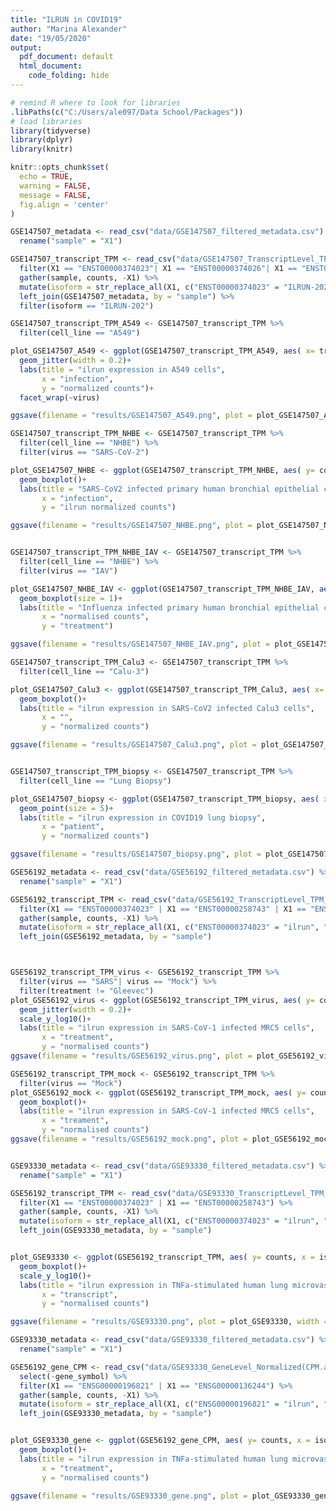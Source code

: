 ```yaml
---
title: "ILRUN in COVID19"
author: "Marina Alexander"
date: "19/05/2020"
output:
  pdf_document: default
  html_document:
    code_folding: hide
---
```


```r

# remind R where to look for libraries
.libPaths(c("C:/Users/ale097/Data School/Packages"))
# load libraries
library(tidyverse)
library(dplyr)
library(knitr)

knitr::opts_chunk$set(
  echo = TRUE,
  warning = FALSE,
  message = FALSE,
  fig.align = 'center'
)
```

```r

GSE147507_metadata <- read_csv("data/GSE147507_filtered_metadata.csv") %>% 
  rename("sample" = "X1")

GSE147507_transcript_TPM <- read_csv("data/GSE147507_TranscriptLevel_TPM_data.csv") %>%
  filter(X1 == "ENST00000374023"| X1 == "ENST00000374026"| X1 == "ENST00000374021") %>%
  gather(sample, counts, -X1) %>%
  mutate(isoform = str_replace_all(X1, c("ENST00000374023" = "ILRUN-202", "ENST00000374026" = "ILRUN-203", "ENST00000374021" = "ILRUN-201"))) %>%
  left_join(GSE147507_metadata, by = "sample") %>% 
  filter(isoform == "ILRUN-202")

GSE147507_transcript_TPM_A549 <- GSE147507_transcript_TPM %>% 
  filter(cell_line == "A549")

plot_GSE147507_A549 <- ggplot(GSE147507_transcript_TPM_A549, aes( x= treatment, y = counts, color = ACE2)) +
  geom_jitter(width = 0.2)+
  labs(title = "ilrun expression in A549 cells", 
       x = "infection",
       y = "normalized counts")+
  facet_wrap(~virus)

ggsave(filename = "results/GSE147507_A549.png", plot = plot_GSE147507_A549, width = 15, height = 15, dpi = 600, units = "cm")

GSE147507_transcript_TPM_NHBE <- GSE147507_transcript_TPM %>% 
  filter(cell_line == "NHBE") %>% 
  filter(virus == "SARS-CoV-2")

plot_GSE147507_NHBE <- ggplot(GSE147507_transcript_TPM_NHBE, aes( y= counts, x = treatment)) +
  geom_boxplot()+
  labs(title = "SARS-CoV2 infected primary human bronchial epithelial cells", 
       x = "infection",
       y = "ilrun normalized counts")

ggsave(filename = "results/GSE147507_NHBE.png", plot = plot_GSE147507_NHBE, width = 15, height = 15, dpi = 600, units = "cm")


GSE147507_transcript_TPM_NHBE_IAV <- GSE147507_transcript_TPM %>% 
  filter(cell_line == "NHBE") %>% 
  filter(virus == "IAV")

plot_GSE147507_NHBE_IAV <- ggplot(GSE147507_transcript_TPM_NHBE_IAV, aes( x= counts, y = treatment)) +
  geom_boxplot(size = 1)+
  labs(title = "Influenza infected primary human bronchial epithelial cells", 
       x = "normalised counts",
       y = "treatment")

ggsave(filename = "results/GSE147507_NHBE_IAV.png", plot = plot_GSE147507_NHBE_IAV, width = 15, height = 15, dpi = 600, units = "cm")

GSE147507_transcript_TPM_Calu3 <- GSE147507_transcript_TPM %>% 
  filter(cell_line == "Calu-3")

plot_GSE147507_Calu3 <- ggplot(GSE147507_transcript_TPM_Calu3, aes( x= characteristics, y = counts)) +
  geom_boxplot()+
  labs(title = "ilrun expression in SARS-CoV2 infected Calu3 cells", 
       x = "",
       y = "normalized counts")

ggsave(filename = "results/GSE147507_Calu3.png", plot = plot_GSE147507_Calu3, width = 15, height = 15, dpi = 600, units = "cm")


GSE147507_transcript_TPM_biopsy <- GSE147507_transcript_TPM %>% 
  filter(cell_line == "Lung Biopsy")

plot_GSE147507_biopsy <- ggplot(GSE147507_transcript_TPM_biopsy, aes( x= virus, y = counts)) +
  geom_point(size = 5)+
  labs(title = "ilrun expression in COVID19 lung biopsy", 
       x = "patient",
       y = "normalized counts")

ggsave(filename = "results/GSE147507_biopsy.png", plot = plot_GSE147507_biopsy, width = 15, height = 15, dpi = 600, units = "cm")

```


```r
GSE56192_metadata <- read_csv("data/GSE56192_filtered_metadata.csv") %>% 
  rename("sample" = "X1")

GSE56192_transcript_TPM <- read_csv("data/GSE56192_TranscriptLevel_TPM_data.csv") %>%
  filter(X1 == "ENST00000374023" | X1 == "ENST00000258743" | X1 == "ENST00000276927" | X1 == "ENST00000380232" | X1 == "ENST00000229135" | X1 == "ENST00000333625") %>%
  gather(sample, counts, -X1) %>%
  mutate(isoform = str_replace_all(X1, c("ENST00000374023" = "ilrun", "ENST00000258743" = "IL6", "ENST00000276927" = "IFNa", "ENST00000380232" = "IFNb", "ENST00000229135" = "IFNg", "ENST00000333625" = "IFNl"))) %>%
  left_join(GSE56192_metadata, by = "sample")



GSE56192_transcript_TPM_virus <- GSE56192_transcript_TPM %>% 
  filter(virus == "SARS"| virus == "Mock") %>% 
  filter(treatment != "Gleevec")
plot_GSE56192_virus <- ggplot(GSE56192_transcript_TPM_virus, aes( y= counts, x = isoform, color = treatment, shape = time_point)) +
  geom_jitter(width = 0.2)+
  scale_y_log10()+
  labs(title = "ilrun expression in SARS-CoV-1 infected MRC5 cells", 
       x = "treatment",
       y = "normalised counts")
ggsave(filename = "results/GSE56192_virus.png", plot = plot_GSE56192_virus, width = 20, height = 15, dpi = 600, units = "cm")

GSE56192_transcript_TPM_mock <- GSE56192_transcript_TPM %>% 
  filter(virus == "Mock")
plot_GSE56192_mock <- ggplot(GSE56192_transcript_TPM_mock, aes( y= counts, x = treatment, color = time_point)) +
  geom_boxplot()+
  labs(title = "ilrun expression in SARS-CoV-1 infected MRC5 cells", 
       x = "treament",
       y = "normalised counts")
ggsave(filename = "results/GSE56192_mock.png", plot = plot_GSE56192_mock, width = 20, height = 15, dpi = 600, units = "cm")



```

```r

GSE93330_metadata <- read_csv("data/GSE93330_filtered_metadata.csv") %>% 
  rename("sample" = "X1")

GSE56192_transcript_TPM <- read_csv("data/GSE93330_TranscriptLevel_TPM_data.csv") %>%
  filter(X1 == "ENST00000374023" | X1 == "ENST00000258743") %>%
  gather(sample, counts, -X1) %>%
  mutate(isoform = str_replace_all(X1, c("ENST00000374023" = "ilrun", "ENST00000258743" = "IL6"))) %>%
  left_join(GSE93330_metadata, by = "sample")


plot_GSE93330 <- ggplot(GSE56192_transcript_TPM, aes( y= counts, x = isoform, color = characteristics)) +
  geom_boxplot()+
  scale_y_log10()+
  labs(title = "ilrun expression in TNFa-stimulated human lung microvascular endothelial cells", 
       x = "transcript",
       y = "normalised counts")

ggsave(filename = "results/GSE93330.png", plot = plot_GSE93330, width = 20, height = 15, dpi = 600, units = "cm")

```

```r

GSE93330_metadata <- read_csv("data/GSE93330_filtered_metadata.csv") %>% 
  rename("sample" = "X1")

GSE56192_gene_CPM <- read_csv("data/GSE93330_GeneLevel_Normalized(CPM.and.TMM)_data.csv") %>%
  select(-gene_symbol) %>% 
  filter(X1 == "ENSG00000196821" | X1 == "ENSG00000136244") %>%
  gather(sample, counts, -X1) %>%
  mutate(isoform = str_replace_all(X1, c("ENSG00000196821" = "ilrun", "ENSG00000136244" = "IL6"))) %>%
  left_join(GSE93330_metadata, by = "sample")


plot_GSE93330_gene <- ggplot(GSE56192_gene_CPM, aes( y= counts, x = isoform, color = characteristics)) +
  geom_boxplot()+
  labs(title = "ilrun expression in TNFa-stimulated human lung microvascular endothelial cells", 
       x = "treatment",
       y = "normalised counts")

ggsave(filename = "results/GSE93330_gene.png", plot = plot_GSE93330_gene, width = 20, height = 15, dpi = 600, units = "cm")

```

